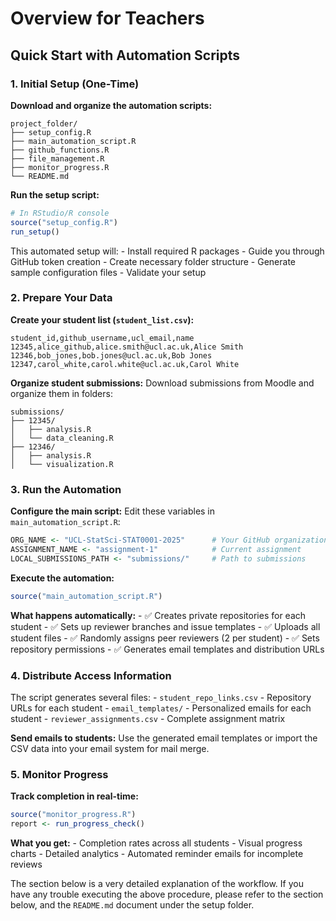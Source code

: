 # Overview for Teachers

## Quick Start with Automation Scripts

### 1. Initial Setup (One-Time)

**Download and organize the automation scripts:**
```
project_folder/
├── setup_config.R
├── main_automation_script.R
├── github_functions.R
├── file_management.R
├── monitor_progress.R
└── README.md
```

**Run the setup script:**

```r
# In RStudio/R console
source("setup_config.R")
run_setup()
```

This automated setup will:
- Install required R packages
- Guide you through GitHub token creation
- Create necessary folder structure
- Generate sample configuration files
- Validate your setup

### 2. Prepare Your Data

**Create your student list (`student_list.csv`):**
```csv
student_id,github_username,ucl_email,name
12345,alice_github,alice.smith@ucl.ac.uk,Alice Smith
12346,bob_jones,bob.jones@ucl.ac.uk,Bob Jones
12347,carol_white,carol.white@ucl.ac.uk,Carol White
```

**Organize student submissions:**
Download submissions from Moodle and organize them in folders:
```
submissions/
├── 12345/
│   ├── analysis.R
│   └── data_cleaning.R
├── 12346/
│   ├── analysis.R
│   └── visualization.R
```

### 3. Run the Automation

**Configure the main script:**
Edit these variables in `main_automation_script.R`:
```r
ORG_NAME <- "UCL-StatSci-STAT0001-2025"      # Your GitHub organization
ASSIGNMENT_NAME <- "assignment-1"            # Current assignment
LOCAL_SUBMISSIONS_PATH <- "submissions/"     # Path to submissions
```

**Execute the automation:**
```r
source("main_automation_script.R")
```

**What happens automatically:**
- ✅ Creates private repositories for each student
- ✅ Sets up reviewer branches and issue templates
- ✅ Uploads all student files
- ✅ Randomly assigns peer reviewers (2 per student)
- ✅ Sets repository permissions
- ✅ Generates email templates and distribution URLs

### 4. Distribute Access Information

The script generates several files:
- `student_repo_links.csv` - Repository URLs for each student
- `email_templates/` - Personalized emails for each student
- `reviewer_assignments.csv` - Complete assignment matrix

**Send emails to students:**
Use the generated email templates or import the CSV data into your email system for mail merge.

### 5. Monitor Progress

**Track completion in real-time:**
```r
source("monitor_progress.R")
report <- run_progress_check()
```

**What you get:**
- Completion rates across all students
- Visual progress charts
- Detailed analytics
- Automated reminder emails for incomplete reviews



The section below is a very detailed explanation of the workflow. If you have any trouble executing the above procedure, please refer to the section below, and the `README.md` document under the setup folder.
